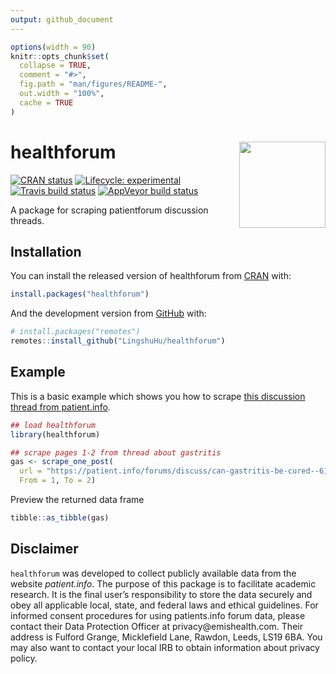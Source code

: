 ```yaml
---
output: github_document
---
```


<!-- README.md is generated from README.Rmd. Please edit that file -->

```r
options(width = 90)
knitr::opts_chunk$set(
  collapse = TRUE,
  comment = "#>",
  fig.path = "man/figures/README-",
  out.width = "100%",
  cache = TRUE
)
```

# healthforum <img src='man/figures/logo.png' align="right" height="138.5" />

<!-- badges: start -->
[![CRAN status](https://www.r-pkg.org/badges/version/healthforum)](https://CRAN.R-project.org/package=healthforum)
[![Lifecycle: experimental](https://img.shields.io/badge/lifecycle-experimental-orange.svg)](https://www.tidyverse.org/lifecycle/#experimental)
[![Travis build status](https://travis-ci.org/mkearney/healthforum.svg?branch=master)](https://travis-ci.org/mkearney/healthforum)
[![AppVeyor build status](https://ci.appveyor.com/api/projects/status/github/LingshuHu/healthforum?branch=master&svg=true)](https://ci.appveyor.com/project/LingshuHu/healthforum)
<!-- badges: end -->

A package for scraping patientforum discussion threads.

## Installation

You can install the released version of healthforum from [CRAN](https://CRAN.R-project.org) with:

``` r
install.packages("healthforum")
```

And the development version from [GitHub](https://github.com/) with:

``` r
# install.packages("remotes")
remotes::install_github("LingshuHu/healthforum")
```
## Example

This is a basic example which shows you how to scrape [this discussion thread from patient.info](https://patient.info/forums/discuss/can-gastritis-be-cured--613999).

```r
## load healthforum
library(healthforum)

## scrape pages 1-2 from thread about gastritis
gas <- scrape_one_post(
  url = "https://patient.info/forums/discuss/can-gastritis-be-cured--613999",
  From = 1, To = 2)
```

Preview the returned data frame

```r
tibble::as_tibble(gas)
```

## Disclaimer
`healthforum` was developed to collect publicly available data from the website *patient.info*. The purpose of this package is to facilitate academic research. It is the final user's responsibility to store the data securely and obey all applicable local, state, and federal laws and ethical guidelines. For informed consent procedures for using patients.info forum data, please contact their Data Protection Officer at privacy@emishealth.com. Their address is Fulford Grange, Micklefield Lane, Rawdon, Leeds, LS19 6BA. You may also want to contact your local IRB to obtain information about privacy policy.
